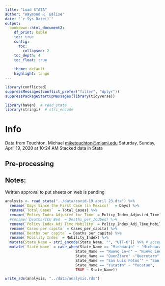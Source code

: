 ```yaml
---
title: "Load STATA"
author: "Raymond R. Balise"
date: "`r Sys.Date()`"
output: 
  bookdown::html_document2:
    df_print: kable
    toc: true
    config:
      toc:
        collapsed: 2
    toc_depth: 4
    toc_float: true
    
    theme: default
    highlight: tango
---
```


```r
library(conflicted)
suppressMessages(conflict_prefer("filter", "dplyr"))
suppressPackageStartupMessages(library(tidyverse))

library(haven)  # read_stata
library(stringi)  # stri_encode
```

# Info
Data from Touchton, Michael <miketouchton@miami.edu> Saturday, Sunday, April 19, 2020 at 10:24 AM  Stacked data in Stata

## Pre-processing

## Notes:
Written approval to put sheets on web is pending

```r
analysis <- read_stata("../data/covid-19 abril 23.dta") %>% 
  rename(`Days Since the First Case (in Mexico)`  = Days) %>% 
  rename(`Total Cases`  = Total_Cases) %>% 
  rename(`Policy Index Adjusted for Time` = Policy_Index_Adjusted_Time) %>% 
  #rename(`Deaths/ICU Bed` = Deaths_per_ICUbed) %>% 
  rename(`Policy Index Adj Time Mobility` = Policy_Index_Adj_Time_Mobility) %>% 
  rename(`Cases per capita` = Cases_per_capita) %>% 
  rename(`Deaths per capita` = Deaths_per_capita) %>%
  rename(`Mobility Index` = Mobility_Index) %>% 
  mutate(State_Name = stri_encode(State_Name, "", "UTF-8")) %>% # accents
  mutate(`State Name` = case_when(State_Name == "Michoac‡n" ~ "Michoacan",
                                State_Name == "Nuevo Le—n" ~ "Nuevo Leon",
                                State_Name == "QuerŽtaro" ~"Queretaro",
                                State_Name == "San Luis Potos’" ~ "San Luis Potosi",
                                State_Name == "Yucat‡n" ~ "Yucatan",
                                TRUE ~ State_Name))

write_rds(analysis, "../data/analysis.rds")

```


